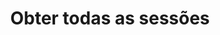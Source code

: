 ---
title: 'Obter todas as sessões'
openapi: '/open-api-files/treble-api-pt.json GET /devapi/poll/{poll_id}/sessions'
--- 